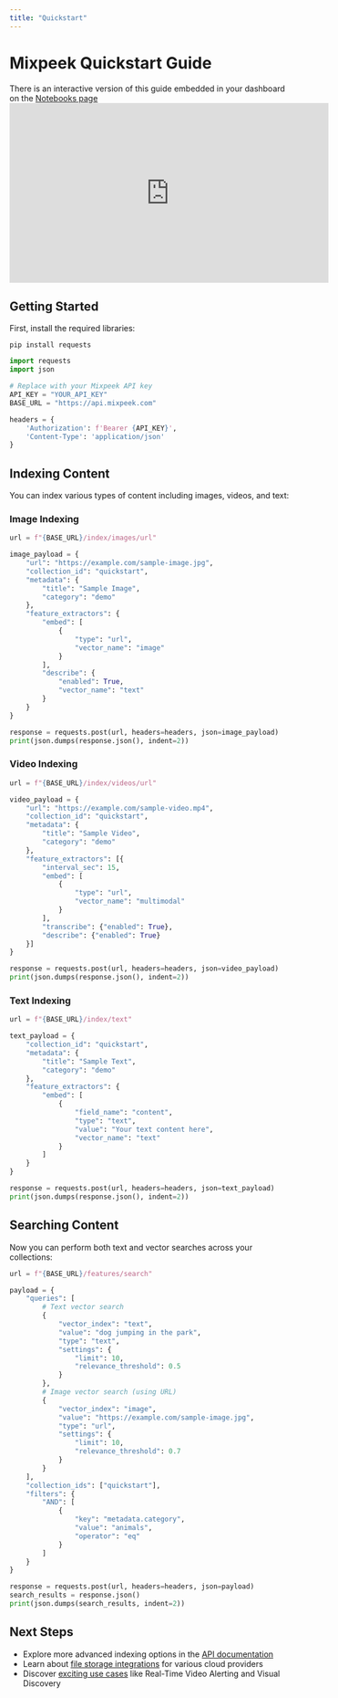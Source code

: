```yaml
---
title: "Quickstart"
---
```


# Mixpeek Quickstart Guide

<Note>
  There is an interactive version of this guide embedded in your dashboard on
  the <a href="https://dash.mixpeek.com/notebooks">Notebooks page</a>
</Note>

<iframe
  width="560"
  height="315"
  src="https://www.youtube.com/embed/jkIXzfKBvM0"
  title="YouTube video player"
  frameborder="0"
  allow="accelerometer; autoplay; clipboard-write; encrypted-media; gyroscope; picture-in-picture"
  allowfullscreen
></iframe>

## Getting Started

First, install the required libraries:

`pip install requests`

```python
import requests
import json

# Replace with your Mixpeek API key
API_KEY = "YOUR_API_KEY"
BASE_URL = "https://api.mixpeek.com"

headers = {
    'Authorization': f'Bearer {API_KEY}',
    'Content-Type': 'application/json'
}
```

## Indexing Content

You can index various types of content including images, videos, and text:

### Image Indexing

```python
url = f"{BASE_URL}/index/images/url"

image_payload = {
    "url": "https://example.com/sample-image.jpg",
    "collection_id": "quickstart",
    "metadata": {
        "title": "Sample Image",
        "category": "demo"
    },
    "feature_extractors": {
        "embed": [
            {
                "type": "url",
                "vector_name": "image"
            }
        ],
        "describe": {
            "enabled": True,
            "vector_name": "text"
        }
    }
}

response = requests.post(url, headers=headers, json=image_payload)
print(json.dumps(response.json(), indent=2))
```

### Video Indexing

```python
url = f"{BASE_URL}/index/videos/url"

video_payload = {
    "url": "https://example.com/sample-video.mp4",
    "collection_id": "quickstart",
    "metadata": {
        "title": "Sample Video",
        "category": "demo"
    },
    "feature_extractors": [{
        "interval_sec": 15,
        "embed": [
            {
                "type": "url",
                "vector_name": "multimodal"
            }
        ],
        "transcribe": {"enabled": True},
        "describe": {"enabled": True}
    }]
}

response = requests.post(url, headers=headers, json=video_payload)
print(json.dumps(response.json(), indent=2))
```

### Text Indexing

```python
url = f"{BASE_URL}/index/text"

text_payload = {
    "collection_id": "quickstart",
    "metadata": {
        "title": "Sample Text",
        "category": "demo"
    },
    "feature_extractors": {
        "embed": [
            {
                "field_name": "content",
                "type": "text",
                "value": "Your text content here",
                "vector_name": "text"
            }
        ]
    }
}

response = requests.post(url, headers=headers, json=text_payload)
print(json.dumps(response.json(), indent=2))
```

## Searching Content

Now you can perform both text and vector searches across your collections:

```python
url = f"{BASE_URL}/features/search"

payload = {
    "queries": [
        # Text vector search
        {
            "vector_index": "text",
            "value": "dog jumping in the park",
            "type": "text",
            "settings": {
                "limit": 10,
                "relevance_threshold": 0.5
            }
        },
        # Image vector search (using URL)
        {
            "vector_index": "image",
            "value": "https://example.com/sample-image.jpg",
            "type": "url",
            "settings": {
                "limit": 10,
                "relevance_threshold": 0.7
            }
        }
    ],
    "collection_ids": ["quickstart"],
    "filters": {
        "AND": [
            {
                "key": "metadata.category",
                "value": "animals",
                "operator": "eq"
            }
        ]
    }
}

response = requests.post(url, headers=headers, json=payload)
search_results = response.json()
print(json.dumps(search_results, indent=2))
```

## Next Steps

- Explore more advanced indexing options in the [API documentation](/api-documentation)
- Learn about [file storage integrations](/integrations) for various cloud providers
- Discover [exciting use cases](/use-cases) like Real-Time Video Alerting and Visual Discovery
